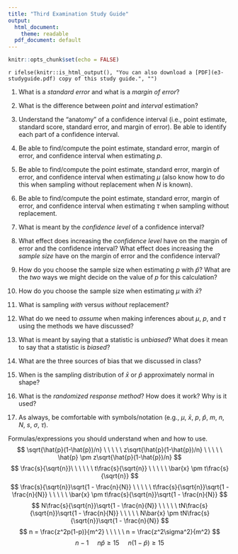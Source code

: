```yaml
---
title: "Third Examination Study Guide"
output:
  html_document:
    theme: readable
  pdf_document: default
---
```


```r
knitr::opts_chunk$set(echo = FALSE)
```

`r ifelse(knitr::is_html_output(), "You can also download a [PDF](e3-studyguide.pdf) copy of this study guide.", "")`

1. What is a *standard error* and what is a *margin of error*?

0. What is the difference between *point* and *interval* estimation?

0. Understand the "anatomy" of a confidence interval (i.e., point estimate, standard score, standard error, and margin of error). Be able to identify each part of a confidence interval.

0. Be able to find/compute the point estimate, standard error, margin of error, and confidence interval when estimating $p$. 

0. Be able to find/compute the point estimate, standard error, margin of error, and confidence interval when estimating $\mu$ (also know how to do this when sampling without replacement when $N$ is known). 

0. Be able to find/compute the point estimate, standard error, margin of error, and confidence interval when estimating $\tau$ when sampling without replacement.

0. What is meant by the *confidence level* of a confidence interval?

0. What effect does increasing the *confidence level* have on the margin of error and the confidence interval? What effect does increasing the *sample size* have on the margin of error and the confidence interval?

0. How do you choose the sample size when estimating $p$ with $\hat{p}$? What are the *two* ways we might decide on the value of $p$ for this calculation?

0. How do you choose the sample size when estimating $\mu$ with $\bar{x}$?

0. What is sampling *with* versus *without* replacement?

0. What do we need to *assume* when making inferences about $\mu$, $p$, and $\tau$ using the methods we have discussed?

0. What is meant by saying that a statistic is *unbiased*? What does it mean to say that a statistic is *biased*? 

0. What are the three sources of bias that we discussed in class? 

0. When is the sampling distribution of $\bar{x}$ or $\hat{p}$ approximately normal in shape?

0. What is the *randomized response method*? How does it work? Why is it used?

0. As always, be comfortable with symbols/notation (e.g., $\mu$, $\bar{x}$, $p$, $\hat{p}$, $m$, $n$, $N$, $s$, $\sigma$, $\tau$).

Formulas/expressions you should understand when and how to use. 
$$
  \sqrt{\hat{p}(1-\hat{p})/n} \ \ \ \ \
  z\sqrt{\hat{p}(1-\hat{p})/n} \ \ \ \ \ 
  \hat{p} \pm z\sqrt{\hat{p}(1-\hat{p})/n}
$$
$$
  \frac{s}{\sqrt{n}}\ \ \ \ \ \ t\frac{s}{\sqrt{n}} \ \ \ \ \ \bar{x} \pm t\frac{s}{\sqrt{n}}
$$
$$
  \frac{s}{\sqrt{n}}\sqrt{1 - \frac{n}{N}} \ \ \ \ \ t\frac{s}{\sqrt{n}}\sqrt{1 - \frac{n}{N}} \ \ \ \ \ \bar{x} \pm t\frac{s}{\sqrt{n}}\sqrt{1 - \frac{n}{N}}
$$
$$
  N\frac{s}{\sqrt{n}}\sqrt{1 - \frac{n}{N}} \ \ \ \ \ tN\frac{s}{\sqrt{n}}\sqrt{1 - \frac{n}{N}} \ \ \ \ \ N\bar{x} \pm tN\frac{s}{\sqrt{n}}\sqrt{1 - \frac{n}{N}}
$$
$$
  n = \frac{z^2p(1-p)}{m^2} \ \ \ \ \ n = \frac{z^2\sigma^2}{m^2}
$$
$$
  n - 1 \ \ \ \ \ n\hat{p} \ge 15 \ \ \ \ \ n(1-\hat{p}) \ge 15
$$
